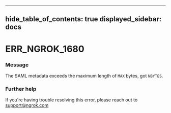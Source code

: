 

---
hide_table_of_contents: true
displayed_sidebar: docs
---


# ERR_NGROK_1680

### Message
The SAML metadata exceeds the maximum length of `MAX` bytes, got `NBYTES`.

<ErrorDetails />



### Further help
If you're having trouble resolving this error, please reach out to [support@ngrok.com](mailto:support@ngrok.com?subject=Help%20with%20ERR_NGROK_1680)

